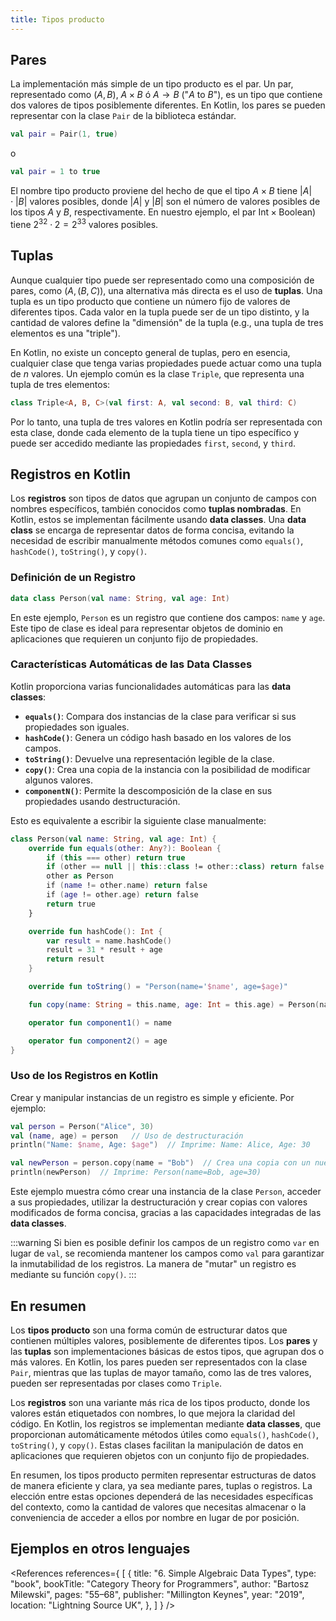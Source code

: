 ```yaml
---
title: Tipos producto
---
```


<ReadingTime />

## Pares

La implementación más simple de un tipo producto es el par. Un par, representado como $(A, B)$, $A \times B$ ó $A \to B$ ("$A$ to $B$"), es un tipo que contiene dos valores de tipos posiblemente diferentes. En Kotlin, los pares se pueden representar con la clase `Pair` de la biblioteca estándar.

```kotlin
val pair = Pair(1, true)
```

o

```kotlin
val pair = 1 to true
```

El nombre tipo producto proviene del hecho de que el tipo $A \times B$ tiene $|A| \cdot |B|$ valores posibles, donde $|A|$ y $|B|$ son el número de valores posibles de los tipos $A$ y $B$, respectivamente. En nuestro ejemplo, el par $\text{Int} \times \text{Boolean})$ tiene $2^{32} \cdot 2 = 2^{33}$ valores posibles.

## Tuplas

Aunque cualquier tipo puede ser representado como una composición de pares, como $(A, (B, C))$, una alternativa más directa es el uso de **tuplas**. Una tupla es un tipo producto que contiene un número fijo de valores de diferentes tipos. Cada valor en la tupla puede ser de un tipo distinto, y la cantidad de valores define la "dimensión" de la tupla (e.g., una tupla de tres elementos es una "triple").

En Kotlin, no existe un concepto general de tuplas, pero en esencia, cualquier clase que tenga varias propiedades puede actuar como una tupla de $n$ valores. Un ejemplo común es la clase `Triple`, que representa una tupla de tres elementos:

```kotlin
class Triple<A, B, C>(val first: A, val second: B, val third: C)
```

Por lo tanto, una tupla de tres valores en Kotlin podría ser representada con esta clase, donde cada elemento de la tupla tiene un tipo específico y puede ser accedido mediante las propiedades `first`, `second`, y `third`.

## Registros en Kotlin

Los **registros** son tipos de datos que agrupan un conjunto de campos con nombres específicos, también conocidos como **tuplas nombradas**. En Kotlin, estos se implementan fácilmente usando **data classes**. Una **data class** se encarga de representar datos de forma concisa, evitando la necesidad de escribir manualmente métodos comunes como `equals()`, `hashCode()`, `toString()`, y `copy()`.

### Definición de un Registro

```kotlin
data class Person(val name: String, val age: Int)
```

En este ejemplo, `Person` es un registro que contiene dos campos: `name` y `age`. Este tipo de clase es ideal para representar objetos de dominio en aplicaciones que requieren un conjunto fijo de propiedades.

### Características Automáticas de las Data Classes

Kotlin proporciona varias funcionalidades automáticas para las **data classes**:

- **`equals()`**: Compara dos instancias de la clase para verificar si sus propiedades son iguales.
- **`hashCode()`**: Genera un código hash basado en los valores de los campos.
- **`toString()`**: Devuelve una representación legible de la clase.
- **`copy()`**: Crea una copia de la instancia con la posibilidad de modificar algunos valores.
- **`componentN()`**: Permite la descomposición de la clase en sus propiedades usando destructuración.

Esto es equivalente a escribir la siguiente clase manualmente:

```kotlin
class Person(val name: String, val age: Int) {
    override fun equals(other: Any?): Boolean {
        if (this === other) return true
        if (other == null || this::class != other::class) return false
        other as Person
        if (name != other.name) return false
        if (age != other.age) return false
        return true
    }

    override fun hashCode(): Int {
        var result = name.hashCode()
        result = 31 * result + age
        return result
    }

    override fun toString() = "Person(name='$name', age=$age)"

    fun copy(name: String = this.name, age: Int = this.age) = Person(name, age)

    operator fun component1() = name

    operator fun component2() = age
}
```

### Uso de los Registros en Kotlin

Crear y manipular instancias de un registro es simple y eficiente. Por ejemplo:

```kotlin
val person = Person("Alice", 30)
val (name, age) = person   // Uso de destructuración
println("Name: $name, Age: $age")  // Imprime: Name: Alice, Age: 30

val newPerson = person.copy(name = "Bob")  // Crea una copia con un nuevo nombre
println(newPerson)  // Imprime: Person(name=Bob, age=30)
```

Este ejemplo muestra cómo crear una instancia de la clase `Person`, acceder a sus propiedades, utilizar la destructuración y crear copias con valores modificados de forma concisa, gracias a las capacidades integradas de las **data classes**.

:::warning
Si bien es posible definir los campos de un registro como `var` en lugar de `val`, se recomienda mantener los campos como `val` para garantizar la inmutabilidad de los registros. La manera de "mutar" un registro es mediante su función `copy()`.
:::

## En resumen

Los **tipos producto** son una forma común de estructurar datos que contienen múltiples valores, posiblemente de diferentes tipos. Los **pares** y las **tuplas** son implementaciones básicas de estos tipos, que agrupan dos o más valores. En Kotlin, los pares pueden ser representados con la clase `Pair`, mientras que las tuplas de mayor tamaño, como las de tres valores, pueden ser representadas por clases como `Triple`.

Los **registros** son una variante más rica de los tipos producto, donde los valores están etiquetados con nombres, lo que mejora la claridad del código. En Kotlin, los registros se implementan mediante **data classes**, que proporcionan automáticamente métodos útiles como `equals()`, `hashCode()`, `toString()`, y `copy()`. Estas clases facilitan la manipulación de datos en aplicaciones que requieren objetos con un conjunto fijo de propiedades.

En resumen, los tipos producto permiten representar estructuras de datos de manera eficiente y clara, ya sea mediante pares, tuplas o registros. La elección entre estas opciones dependerá de las necesidades específicas del contexto, como la cantidad de valores que necesitas almacenar o la conveniencia de acceder a ellos por nombre en lugar de por posición.

## Ejemplos en otros lenguajes

<div className="language-card-container">
    <LanguageCard
        logoSrc="https://upload.wikimedia.org/wikipedia/commons/thumb/b/bd/Logo_C_sharp.svg/1200px-Logo_C_sharp.svg.png"
        language="C#"
        link="/fp/adt/product/csharp"
    />
    <LanguageCard
        logoSrc="https://upload.wikimedia.org/wikipedia/commons/thumb/1/1c/Haskell-Logo.svg/1200px-Haskell-Logo.svg.png"
        language="Haskell"
        link="/fp/adt/product/haskell"
    />
    <LanguageCard
        logoSrc="https://cdn-icons-png.flaticon.com/512/3984/3984314.png"
        language="Swift"
        link="/fp/adt/product/swift"
    />
</div>

<References references={
    [
        {
            title: "6. Simple Algebraic Data Types",
            type: "book",
            bookTitle: "Category Theory for Programmers",
            author: "Bartosz Milewski",
            pages: "55–68",
            publisher: "Millington Keynes",
            year: "2019",
            location: "Lightning Source UK",
        },
    ]
} />
